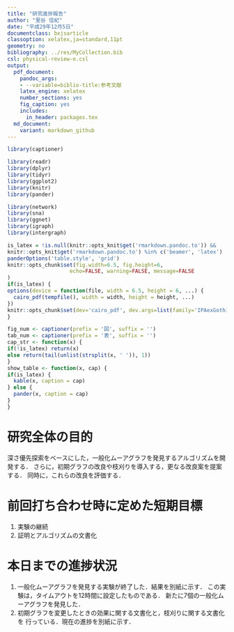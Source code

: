 ```yaml
---
title: "研究進捗報告"
author: "里谷 佳紀"
date: "平成29年12月5日"
documentclass: bxjsarticle
classoption: xelatex,ja=standard,11pt
geometry: no
bibliography: ../res/MyCollection.bib
csl: physical-review-e.csl
output:
  pdf_document:
    pandoc_args:
    - --variable=biblio-title:参考文献
    latex_engine: xelatex
    number_sections: yes
    fig_caption: yes
    includes:
      in_header: packages.tex
  md_document:
    variant: markdown_github
---
```

  
  ```r
library(captioner)

library(readr)
library(dplyr)
library(tidyr)
library(ggplot2)
library(knitr)
library(pander)

library(network)
library(sna)
library(ggnet)
library(igraph)
library(intergraph)

is_latex = !is.null(knitr::opts_knit$get('rmarkdown.pandoc.to')) &&
  knitr::opts_knit$get('rmarkdown.pandoc.to') %in% c('beamer', 'latex')
panderOptions('table.style', 'grid')
knitr::opts_chunk$set(fig.width=6.5, fig.height=6,
                      echo=FALSE, warning=FALSE, message=FALSE
)
if(is_latex) {
  options(device = function(file, width = 6.5, height = 6, ...) {
    cairo_pdf(tempfile(), width = width, height = height, ...)
  })
  knitr::opts_chunk$set(dev='cairo_pdf', dev.args=list(family='IPAexGothic'))
}

fig_num <- captioner(prefix = '図', suffix = '')
tab_num <- captioner(prefix = '表', suffix = '')
cap_str <- function(x) {
  if(!is_latex) return(x)
  else return(tail(unlist(strsplit(x, ' ')), 1))
}
show_table <- function(x, cap) {
  if(is_latex) {
    kable(x, caption = cap)
  } else {
    pander(x, caption = cap)
  }
}
```

# 研究全体の目的
深さ優先探索をベースにした，一般化ムーアグラフを発見するアルゴリズムを開発する．
さらに，初期グラフの改良や枝刈りを導入する，更なる改良案を提案する．
同時に，これらの改良を評価する．

# 前回打ち合わせ時に定めた短期目標
1. 実験の継続
2. 証明とアルゴリズムの文書化

# 本日までの進捗状況
1. 一般化ムーアグラフを発見する実験が終了した．結果を別紙に示す．
この実験は，タイムアウトを12時間に設定したものである．
新たに7個の一般化ムーアグラフを発見した．
2. 初期グラフを変更したときの効果に関する文書化と，枝刈りに関する文書化を
行っている．現在の進捗を別紙に示す．
